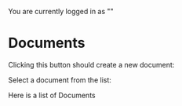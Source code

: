 
<ReduxProvider>

<Meta title="Document" />

You are currently logged in as "<Me />"

# Documents

Clicking this button should create a new document:

<CreateDocument />

Select a document from the list:

<DocumentSelect />

Here is a list of Documents

<DocumentList />

</ReduxProvider>
